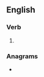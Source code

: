 ==English==

===Verb===
{{head|en|verb form}}

# {{en-third-person singular of|regain}}

===Anagrams===
* {{anagrams|en|Angries|Gainers|earings|erasing|gainers|inrages|raignes|reagins|regians|searing}}